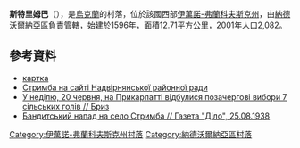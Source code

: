 {{coord|48|35|53|N|24|34|41|E|scale:30000|display=title}}

'''斯特里姆巴'''（{{lang-uk|Стримба}}），是[[烏克蘭|烏克蘭]]的村落，位於該國西部[[伊萬諾-弗蘭科夫斯克州|伊萬諾-弗蘭科夫斯克州]]，由[[納德沃爾納亞區|納德沃爾納亞區]]負責管轄，始建於1596年，面積12.71平方公里，2001年人口2,082。

==參考資料==
* [http://gska2.rada.gov.ua/pls/z7502/A005?rf7571=13936 картка]{{dead link|date=2018年3月 |bot=InternetArchiveBot |fix-attempted=yes }}
* [https://web.archive.org/web/20160113120649/http://www.nadrda.gov.ua/node/220 Стримба на сайті Надвірнянської районної ради]
* [http://www.briz.if.ua/index.php?nid=11850 У неділю, 20 червня, на Прикарпатті відбулися позачергові вибори 7 сільських голів // Бриз]
*[http://zbruc.eu/node/11948 Бандитський напад на село Стримба // Газета "Діло", 25.08.1938] {{Wayback|url=http://zbruc.eu/node/11948 |date=20160305202827 }}

{{DEFAULTSORT:Стримба}}
[[Category:伊萬諾-弗蘭科夫斯克州村落|Category:伊萬諾-弗蘭科夫斯克州村落]]
[[Category:納德沃爾納亞區村落|Category:納德沃爾納亞區村落]]


{{IvanoFrankivsk-geo-stub}}